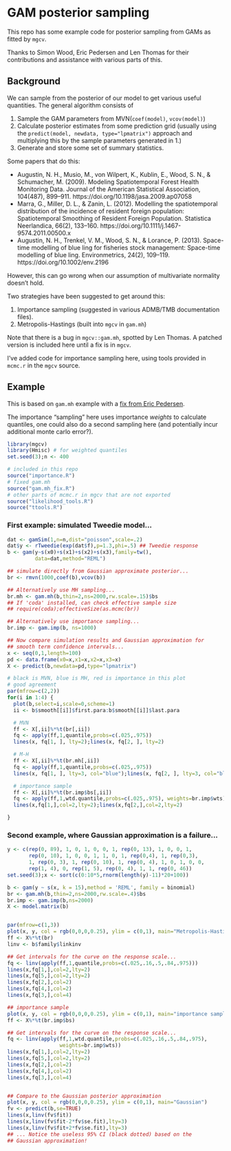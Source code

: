 # GAM posterior sampling

This repo has some example code for posterior sampling from GAMs as fitted by `mgcv`.

Thanks to Simon Wood, Eric Pedersen and Len Thomas for their contributions and assistance with various parts of this.

## Background

We can sample from the posterior of our model to get various useful quantities. The general algorithm consists of

1. Sample the GAM parameters from MVN(`coef(model)`, `vcov(model)`)
2. Calculate posterior estimates from some prediction grid (usually using the `predict(model, newdata, type="lpmatrix")` approach and multiplying this by the sample parameters generated in 1.)
3. Generate and store some set of summary statistics.

Some papers that do this:

- Augustin, N. H., Musio, M., von Wilpert, K., Kublin, E., Wood, S. N., & Schumacher, M. (2009). Modeling Spatiotemporal Forest Health Monitoring Data. Journal of the American Statistical Association, 104(487), 899–911. https://doi.org/10.1198/jasa.2009.ap07058
- Marra, G., Miller, D. L., & Zanin, L. (2012). Modelling the spatiotemporal distribution of the incidence of resident foreign population: Spatiotemporal Smoothing of Resident Foreign Population. Statistica Neerlandica, 66(2), 133–160. https://doi.org/10.1111/j.1467-9574.2011.00500.x
- Augustin, N. H., Trenkel, V. M., Wood, S. N., & Lorance, P. (2013). Space-time modelling of blue ling for fisheries stock management: Space-time modelling of blue ling. Environmetrics, 24(2), 109–119. https://doi.org/10.1002/env.2196

However, this can go wrong when our assumption of multivariate normality doesn't hold.

Two strategies have been suggested to get around this:

1. Importance sampling (suggested in various ADMB/TMB documentation files).
2. Metropolis-Hastings (built into `mgcv` in `gam.mh`)

Note that there is a bug in `mgcv::gam.mh`, spotted by Len Thomas. A patched version is included here until a fix is in `mgcv`.

I've added code for importance sampling here, using tools provided in `mcmc.r` in the `mgcv` source.

## Example

This is based on `gam.mh` example with a [fix from Eric Pedersen](https://gist.github.com/eric-pedersen/69181a972de93db3657489c9d356f01f).

The importance "sampling" here uses importance *weights* to calculate quantiles, one could also do a second sampling here (and potentially incur additional monte carlo error?).

```r
library(mgcv)
library(Hmisc) # for weighted quantiles
set.seed(3);n <- 400

# included in this repo
source("importance.R")
# fixed gam.mh
source("gam.mh_fix.R")
# other parts of mcmc.r in mgcv that are not exported
source("likelihood_tools.R")
source("ttools.R")
```

### First example: simulated Tweedie model...

```r
dat <- gamSim(1,n=n,dist="poisson",scale=.2)
dat$y <- rTweedie(exp(dat$f),p=1.3,phi=.5) ## Tweedie response
b <- gam(y~s(x0)+s(x1)+s(x2)+s(x3),family=tw(),
         data=dat,method="REML")

## simulate directly from Gaussian approximate posterior...
br <- rmvn(1000,coef(b),vcov(b))

## Alternatively use MH sampling...
br.mh <- gam.mh(b,thin=2,ns=2000,rw.scale=.15)$bs
## If 'coda' installed, can check effective sample size
## require(coda);effectiveSize(as.mcmc(br))

## Alternatively use importance sampling...
br.imp <- gam.imp(b, ns=1000)

## Now compare simulation results and Gaussian approximation for
## smooth term confidence intervals...
x <- seq(0,1,length=100)
pd <- data.frame(x0=x,x1=x,x2=x,x3=x)
X <- predict(b,newdata=pd,type="lpmatrix")

# black is MVN, blue is MH, red is importance in this plot
# good agreement
par(mfrow=c(2,2))
for(i in 1:4) {
  plot(b,select=i,scale=0,scheme=1)
  ii <- b$smooth[[i]]$first.para:b$smooth[[i]]$last.para

  # MVN
  ff <- X[,ii]%*%t(br[,ii])
  fq <- apply(ff,1,quantile,probs=c(.025,.975))
  lines(x, fq[1, ], lty=2);lines(x, fq[2, ], lty=2)

  # M-H
  ff <- X[,ii]%*%t(br.mh[,ii])
  fq <- apply(ff,1,quantile,probs=c(.025,.975))
  lines(x, fq[1, ], lty=3, col="blue");lines(x, fq[2, ], lty=3, col="blue")

  # importance sample
  ff <- X[,ii]%*%t(br.imp$bs[,ii])
  fq <- apply(ff,1,wtd.quantile,probs=c(.025,.975), weights=br.imp$wts)
  lines(x,fq[1,],col=2,lty=2);lines(x,fq[2,],col=2,lty=2)

}
```


### Second example, where Gaussian approximation is a failure...

```r
y <- c(rep(0, 89), 1, 0, 1, 0, 0, 1, rep(0, 13), 1, 0, 0, 1, 
       rep(0, 10), 1, 0, 0, 1, 1, 0, 1, rep(0,4), 1, rep(0,3),  
       1, rep(0, 3), 1, rep(0, 10), 1, rep(0, 4), 1, 0, 1, 0, 0, 
       rep(1, 4), 0, rep(1, 5), rep(0, 4), 1, 1, rep(0, 46))
set.seed(3);x <- sort(c(0:10*5,rnorm(length(y)-11)*20+100))

b <- gam(y ~ s(x, k = 15),method = 'REML', family = binomial)
br <- gam.mh(b,thin=2,ns=2000,rw.scale=.4)$bs
br.imp <- gam.imp(b,ns=2000)
X <- model.matrix(b)


par(mfrow=c(1,3))
plot(x, y, col = rgb(0,0,0,0.25), ylim = c(0,1), main="Metropolis-Hastings")
ff <- X%*%t(br)
linv <- b$family$linkinv

## Get intervals for the curve on the response scale...
fq <- linv(apply(ff,1,quantile,probs=c(.025,.16,.5,.84,.975)))
lines(x,fq[1,],col=2,lty=2)
lines(x,fq[5,],col=2,lty=2)
lines(x,fq[2,],col=2)
lines(x,fq[4,],col=2)
lines(x,fq[3,],col=4)

## importance sample
plot(x, y, col = rgb(0,0,0,0.25), ylim = c(0,1), main="importance sampling")
ff <- X%*%t(br.imp$bs)

## Get intervals for the curve on the response scale...
fq <- linv(apply(ff,1,wtd.quantile,probs=c(.025,.16,.5,.84,.975),
                 weights=br.imp$wts))
lines(x,fq[1,],col=2,lty=2)
lines(x,fq[5,],col=2,lty=2)
lines(x,fq[2,],col=2)
lines(x,fq[4,],col=2)
lines(x,fq[3,],col=4)


## Compare to the Gaussian posterior approximation
plot(x, y, col = rgb(0,0,0,0.25), ylim = c(0,1), main="Gaussian")
fv <- predict(b,se=TRUE)
lines(x,linv(fv$fit))
lines(x,linv(fv$fit-2*fv$se.fit),lty=3)
lines(x,linv(fv$fit+2*fv$se.fit),lty=3)
## ... Notice the useless 95% CI (black dotted) based on the
## Gaussian approximation!
```
